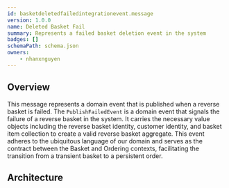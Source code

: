 ```yaml
---
id: basketdeletedfailedintegrationevent.message
version: 1.0.0
name: Deleted Basket Fail
summary: Represents a failed basket deletion event in the system
badges: []
schemaPath: schema.json
owners:
    - nhanxnguyen
---
```


## Overview

This message represents a domain event that is published when a reverse basket is failed. The `PublishFailedEvent` is a domain event that signals the failure of a reverse basket in the system. It carries the necessary value objects including the reverse basket identity, customer identity, and basket item collection to create a valid reverse basket aggregate. This event adheres to the ubiquitous language of our domain and serves as the contract between the Basket and Ordering contexts, facilitating the transition from a transient basket to a persistent order.

## Architecture

<NodeGraph />
